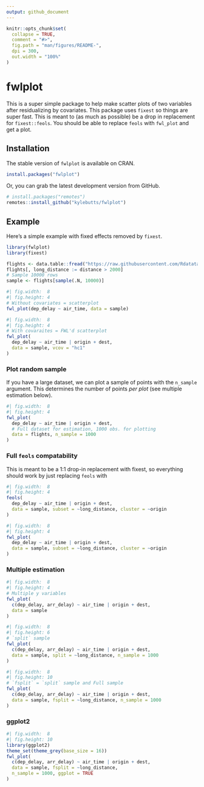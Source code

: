 ```yaml
---
output: github_document
---
```


<!-- README.md is generated from README.Rmd. Please edit that file -->

```r
knitr::opts_chunk$set(
  collapse = TRUE,
  comment = "#>",
  fig.path = "man/figures/README-",
  dpi = 300,
  out.width = "100%"
)
```

# fwlplot

<!-- badges: start -->
<!-- badges: end -->

This is a super simple package to help make scatter plots of two variables after residualizing by covariates. This package uses `fixest` so things are super fast. This is meant to (as much as possible) be a drop in replacement for `fixest::feols`. You should be able to replace `feols` with `fwl_plot` and get a plot.

## Installation

The stable version of `fwlplot` is available on CRAN.

``` r
install.packages("fwlplot")
```

Or, you can grab the latest development version from GitHub.

``` r
# install.packages("remotes")
remotes::install_github("kylebutts/fwlplot")
```

## Example

Here's a simple example with fixed effects removed by `fixest`. 
```r
library(fwlplot)
library(fixest)

flights <- data.table::fread("https://raw.githubusercontent.com/Rdatatable/data.table/master/vignettes/flights14.csv")
flights[, long_distance := distance > 2000]
# Sample 10000 rows
sample <- flights[sample(.N, 10000)]
```

```r
#| fig.width:  8
#| fig.height: 4
# Without covariates = scatterplot
fwl_plot(dep_delay ~ air_time, data = sample)
```

```r
#| fig.width:  8
#| fig.height: 4
# With covaraites = FWL'd scatterplot
fwl_plot(
  dep_delay ~ air_time | origin + dest,
  data = sample, vcov = "hc1"
)
```

### Plot random sample

If you have a large dataset, we can plot a sample of points with the `n_sample` argument. This determines the number of points *per plot* (see multiple estimation below).

```r
#| fig.width:  8
#| fig.height: 4
fwl_plot(
  dep_delay ~ air_time | origin + dest,
  # Full dataset for estimation, 1000 obs. for plotting
  data = flights, n_sample = 1000
)
```

### Full `feols` compatability

This is meant to be a 1:1 drop-in replacement with fixest, so everything should work by just replacing `feols` with 


```r
#| fig.width:  8
#| fig.height: 4
feols(
  dep_delay ~ air_time | origin + dest,
  data = sample, subset = ~long_distance, cluster = ~origin
)
```
```r
#| fig.width:  8
#| fig.height: 4
fwl_plot(
  dep_delay ~ air_time | origin + dest,
  data = sample, subset = ~long_distance, cluster = ~origin
)
```


### Multiple estimation 

```r
#| fig.width:  8
#| fig.height: 4
# Multiple y variables
fwl_plot(
  c(dep_delay, arr_delay) ~ air_time | origin + dest,
  data = sample
)
```

```r
#| fig.width:  8
#| fig.height: 6
# `split` sample
fwl_plot(
  c(dep_delay, arr_delay) ~ air_time | origin + dest,
  data = sample, split = ~long_distance, n_sample = 1000
)
```

```r
#| fig.width:  8
#| fig.height: 10
# `fsplit` = `split` sample and Full sample
fwl_plot(
  c(dep_delay, arr_delay) ~ air_time | origin + dest,
  data = sample, fsplit = ~long_distance, n_sample = 1000
)
```

### ggplot2

```r
#| fig.width:  8
#| fig.height: 10
library(ggplot2)
theme_set(theme_grey(base_size = 16))
fwl_plot(
  c(dep_delay, arr_delay) ~ air_time | origin + dest,
  data = sample, fsplit = ~long_distance,
  n_sample = 1000, ggplot = TRUE
)
```


